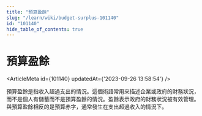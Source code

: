 ```yaml
---
title: "預算盈餘"
slug: "/learn/wiki/budget-surplus-101140"
id: "101140"
hide_table_of_contents: true
---
```



# 預算盈餘

<ArticleMeta id={101140} updatedAt={'2023-09-26 13:58:54'} />
<div className='border-solid border-b border-t-0 my-4 border-[var(--ifm-color-gray-300)]' />

預算盈餘是指收入超過支出的情況。這個術語常用來描述企業或政府的財務狀況，而不是個人有儲蓄而不是預算盈餘的情況。盈餘表示政府的財務狀況被有效管理。與預算盈餘相反的是預算赤字，通常發生在支出超過收入的情況下。
